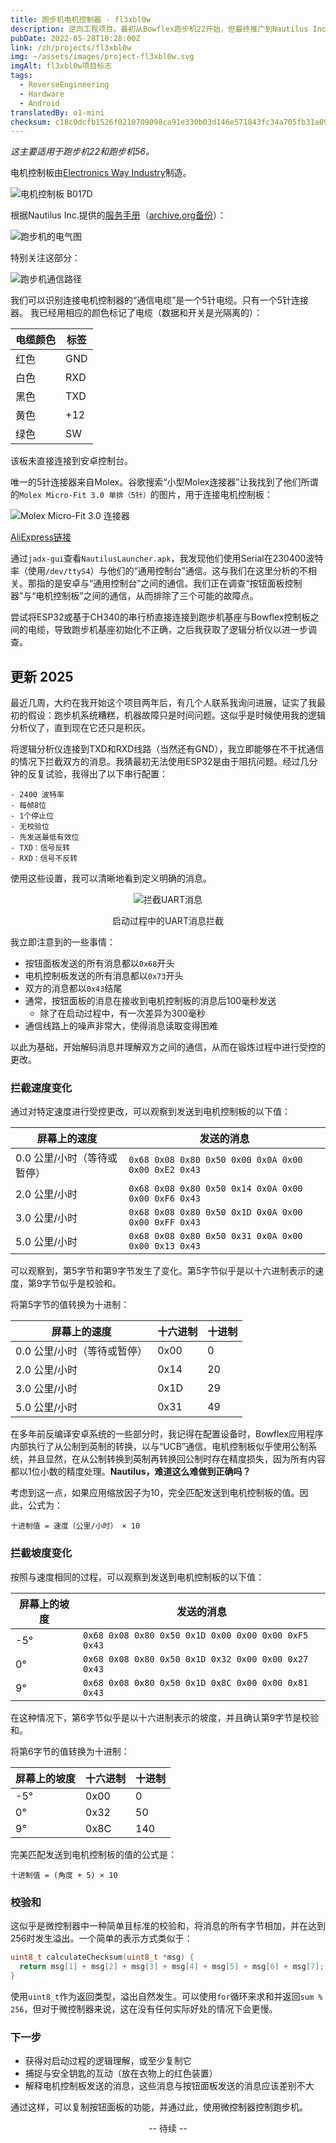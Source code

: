 ```yaml
---
title: 跑步机电机控制器 - fl3xbl0w
description: 逆向工程项目。最初从Bowflex跑步机22开始，但最终推广到Nautilus Inc.（Nautilus、Bowflex、Schwinn）销售的任何安卓驱动设备。
pubDate: 2022-05-28T10:28:00Z
link: /zh/projects/fl3xbl0w
img: ~/assets/images/project-fl3xbl0w.svg
imgAlt: fl3xbl0w项目标志
tags:
  - ReverseEngineering
  - Hardware
  - Android
translatedBy: o1-mini
checksum: c18c0dcfb1526f0210709098ca91e330b03d146e571843fc34a705fb31a09e26
---
```



_这主要适用于跑步机22和跑步机56。_

电机控制板由[Electronics Way Industry](https://web.archive.org/web/20231228174313/https://www.ewayindustry.com/ew-dc-b017.html)制造。

<Image src={B017D} alt="电机控制板 B017D" format="webp" />

根据Nautilus Inc.提供的[服务手册](https://download.nautilus.com/supportdocs/AM_OM/Bowflex/BFX.T10.T22.T25.T56.SM.EN.pdf)（[archive.org备份](https://web.archive.org/web/20220409140737/https://download.nautilus.com/supportdocs/AM_OM/Bowflex/BFX.T10.T22.T25.T56.SM.EN.pdf)）：

<Image src={TreadmillElectrical} alt="跑步机的电气图" format="webp" />

特别关注这部分：

<Image src={TreadmillComm} alt="跑步机通信路径" format="webp" />

我们可以识别连接电机控制器的“通信电缆”是一个5针电缆。只有一个5针连接器。
我已经用相应的颜色标记了电缆（数据和开关是光隔离的）：

| 电缆颜色 | 标签 |
| -------- | ---- |
| 红色     | GND  |
| 白色     | RXD  |
| 黑色     | TXD  |
| 黄色     | +12  |
| 绿色     | SW   |

该板未直接连接到安卓控制台。

唯一的5针连接器来自Molex。谷歌搜索“小型Molex连接器”让我找到了他们所谓的`Molex Micro-Fit 3.0 单排（5针）`的图片，用于连接电机控制板：

<Image src={Molex} alt="Molex Micro-Fit 3.0 连接器" format="webp" />

[AliExpress链接](https://aliexpress.com/item/32902205579.html)

通过`jadx-gui`查看`NautilusLauncher.apk`，我发现他们使用Serial在230400波特率（使用`/dev/ttyS4`）与他们的“通用控制台”通信。这与我们在这里分析的不相关。那指的是安卓与“通用控制台”之间的通信。我们正在调查“按钮面板控制器”与“电机控制板”之间的通信，从而排除了三个可能的故障点。

尝试将ESP32或基于CH340的串行桥直接连接到跑步机基座与Bowflex控制板之间的电缆，导致跑步机基座初始化不正确，之后我获取了逻辑分析仪以进一步调查。

## 更新 2025

最近几周，大约在我开始这个项目两年后，有几个人联系我询问进展，证实了我最初的假设：跑步机系统糟糕，机器故障只是时间问题。这似乎是时候使用我的逻辑分析仪了，直到现在它还只是积灰。

将逻辑分析仪连接到TXD和RXD线路（当然还有GND），我立即能够在不干扰通信的情况下拦截双方的消息。我猜最初无法使用ESP32是由于阻抗问题。经过几分钟的反复试验，我得出了以下串行配置：

```
- 2400 波特率
- 每帧8位
- 1个停止位
- 无校验位
- 先发送最低有效位
- TXD：信号反转
- RXD：信号不反转
```

使用这些设置，我可以清晰地看到定义明确的消息。

<div align="center">
  <Image src={UARTSniffing} alt="拦截UART消息" format="webp" />
  <p class="italic">启动过程中的UART消息拦截</p>
</div>

我立即注意到的一些事情：

- 按钮面板发送的所有消息都以`0x68`开头
- 电机控制板发送的所有消息都以`0x73`开头
- 双方的消息都以`0x43`结尾
- 通常，按钮面板的消息在接收到电机控制板的消息后100毫秒发送
  - 除了在启动过程中，有一次差异为300毫秒
- 通信线路上的噪声非常大，使得消息读取变得困难

以此为基础，开始解码消息并理解双方之间的通信，从而在锻炼过程中进行受控的更改。

### 拦截速度变化

通过对特定速度进行受控更改，可以观察到发送到电机控制板的以下值：

| 屏幕上的速度                | 发送的消息                                          |
| --------------------------- | --------------------------------------------------- |
| 0.0 公里/小时（等待或暂停） | `0x68 0x08 0x80 0x50 0x00 0x0A 0x00 0x00 0xE2 0x43` |
| 2.0 公里/小时               | `0x68 0x08 0x80 0x50 0x14 0x0A 0x00 0x00 0xF6 0x43` |
| 3.0 公里/小时               | `0x68 0x08 0x80 0x50 0x1D 0x0A 0x00 0x00 0xFF 0x43` |
| 5.0 公里/小时               | `0x68 0x08 0x80 0x50 0x31 0x0A 0x00 0x00 0x13 0x43` |

可以观察到，第5字节和第9字节发生了变化。第5字节似乎是以十六进制表示的速度，第9字节似乎是校验和。

将第5字节的值转换为十进制：

| 屏幕上的速度                | 十六进制 | 十进制 |
| --------------------------- | -------- | ------ |
| 0.0 公里/小时（等待或暂停） | 0x00     | 0      |
| 2.0 公里/小时               | 0x14     | 20     |
| 3.0 公里/小时               | 0x1D     | 29     |
| 5.0 公里/小时               | 0x31     | 49     |

在多年前反编译安卓系统的一些部分时，我记得在配置设备时，Bowflex应用程序内部执行了从公制到英制的转换，以与“UCB”通信。电机控制板似乎使用公制系统，并且显然，在从公制转换到英制再转换回公制时存在精度损失，因为所有内容都以1位小数的精度处理。**Nautilus，难道这么难做到正确吗？**

考虑到这一点，如果应用缩放因子为10，完全匹配发送到电机控制板的值。因此，公式为：

```
十进制值 = 速度（公里/小时） × 10
```

### 拦截坡度变化

按照与速度相同的过程，可以观察到发送到电机控制板的以下值：

| 屏幕上的坡度 | 发送的消息                                          |
| ------------ | --------------------------------------------------- |
| -5°          | `0x68 0x08 0x80 0x50 0x1D 0x00 0x00 0x00 0xF5 0x43` |
| 0°           | `0x68 0x08 0x80 0x50 0x1D 0x32 0x00 0x00 0x27 0x43` |
| 9°           | `0x68 0x08 0x80 0x50 0x1D 0x8C 0x00 0x00 0x81 0x43` |

在这种情况下，第6字节似乎是以十六进制表示的坡度，并且确认第9字节是校验和。

将第6字节的值转换为十进制：

| 屏幕上的坡度 | 十六进制 | 十进制 |
| ------------ | -------- | ------ |
| -5°          | 0x00     | 0      |
| 0°           | 0x32     | 50     |
| 9°           | 0x8C     | 140    |

完美匹配发送到电机控制板的值的公式是：

```
十进制值 = (角度 + 5) × 10
```

### 校验和

这似乎是微控制器中一种简单且标准的校验和，将消息的所有字节相加，并在达到256时发生溢出。一个简单的表示方式类似于：

```c
uint8_t calculateChecksum(uint8_t *msg) {
  return msg[1] + msg[2] + msg[3] + msg[4] + msg[5] + msg[6] + msg[7];
}
```

使用`uint8_t`作为返回类型，溢出自然发生。可以使用`for`循环来求和并返回`sum % 256`，但对于微控制器来说，这在没有任何实际好处的情况下会更慢。

### 下一步

- 获得对启动过程的逻辑理解，或至少复制它
- 捕捉与安全钥匙的互动（放在衣物上的红色装置）
- 解释电机控制板发送的消息，这些消息与按钮面板发送的消息应该差别不大

通过这样，可以复制按钮面板的功能，并通过此，使用微控制器控制跑步机。

<div align="center">
  <p class="italic">-- 待续 --</p>
</div>
